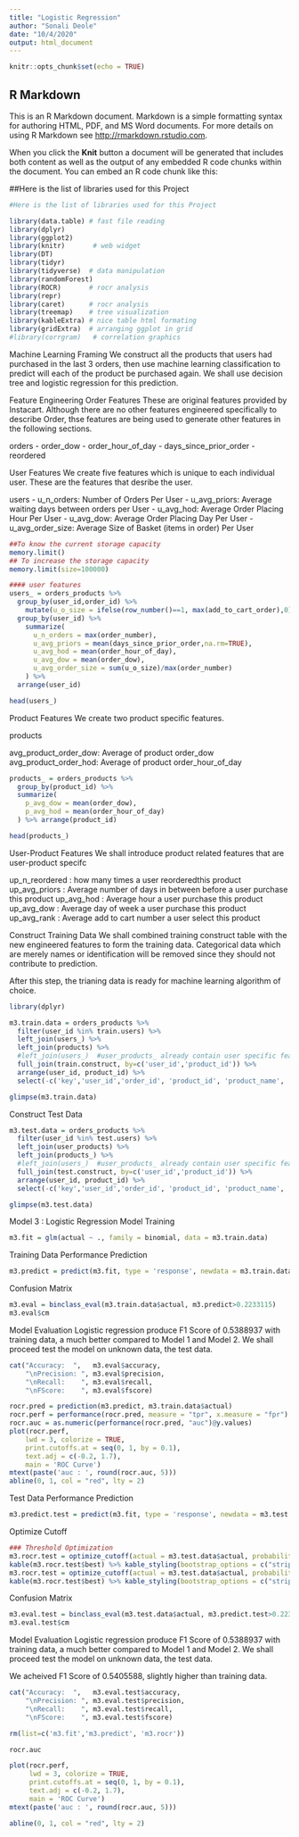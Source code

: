 ---
title: "Logistic Regression"
author: "Sonali Deole"
date: "10/4/2020"
output: html_document
---

```{r setup, include=FALSE}
knitr::opts_chunk$set(echo = TRUE)
```

## R Markdown

This is an R Markdown document. Markdown is a simple formatting syntax for authoring HTML, PDF, and MS Word documents. For more details on using R Markdown see <http://rmarkdown.rstudio.com>.

When you click the **Knit** button a document will be generated that includes both content as well as the output of any embedded R code chunks within the document. You can embed an R code chunk like this:

##Here is the list of libraries used for this Project

```{r}
#Here is the list of libraries used for this Project

library(data.table) # fast file reading
library(dplyr)
library(ggplot2)
library(knitr)       # web widget
library(DT)
library(tidyr)
library(tidyverse)  # data manipulation
library(randomForest)
library(ROCR)       # rocr analysis
library(repr)
library(caret)      # rocr analysis
library(treemap)    # tree visualization
library(kableExtra) # nice table html formating 
library(gridExtra)  # arranging ggplot in grid
#library(corrgram)   # correlation graphics
```



Machine Learning Framing
We construct all the products that users had purchased in the last 3 orders, then use machine learning classification to predict will each of the product be purchased again. We shall use decision tree and logistic regression for this prediction.

Feature Engineering
Order Features
These are original features provided by Instacart. Although there are no other features engineered specifically to describe Order, thse features are being used to generate other features in the following sections.

orders
- order_dow
- order_hour_of_day
- days_since_prior_order
- reordered

User Features
We create five features which is unique to each individual user. These are the features that desribe the user.

users
- u_n_orders: Number of Orders Per User
- u_avg_priors: Average waiting days between orders per User
- u_avg_hod: Average Order Placing Hour Per User
- u_avg_dow: Average Order Placing Day Per User
- u_avg_order_size: Average Size of Basket (items in order) Per User



```{r}
##To know the current storage capacity
memory.limit()
## To increase the storage capacity
memory.limit(size=100000)
```

```{r}
#### user features
users_ = orders_products %>%
  group_by(user_id,order_id) %>%
    mutate(u_o_size = ifelse(row_number()==1, max(add_to_cart_order),0) ) %>%
  group_by(user_id) %>%
    summarize(
      u_n_orders = max(order_number),
      u_avg_priors = mean(days_since_prior_order,na.rm=TRUE),
      u_avg_hod = mean(order_hour_of_day),
      u_avg_dow = mean(order_dow),
      u_avg_order_size = sum(u_o_size)/max(order_number)
    ) %>% 
  arrange(user_id)

head(users_)

```


Product Features
We create two product specific features.

products

avg_product_order_dow: Average of product order_dow
avg_product_order_hod: Average of product order_hour_of_day

```{r}
products_ = orders_products %>%
  group_by(product_id) %>%
  summarize( 
    p_avg_dow = mean(order_dow),
    p_avg_hod = mean(order_hour_of_day)
  ) %>% arrange(product_id)

head(products_)

```

User-Product Features
We shall introduce product related features that are user-product specifc

up_n_reordered : how many times a user reorderedthis product
up_avg_priors : Average number of days in between before a user purchase this product
up_avg_hod : Average hour a user purchase this product
up_avg_dow : Average day of week a user purchase this product
up_avg_rank : Average add to cart number a user select this product








Construct Training Data
We shall combined training construct table with the new engineered features to form the training data. Categorical data which are merely names or identification will be removed since they should not contribute to prediction.

After this step, the trianing data is ready for machine learning algorithm of choice.

```{r}
library(dplyr)

m3.train.data = orders_products %>%
  filter(user_id %in% train.users) %>%
  left_join(users_) %>% 
  left_join(products) %>%
  #left_join(users_)  #user_products_ already contain user specific features
  full_join(train.construct, by=c('user_id','product_id')) %>%
  arrange(user_id, product_id) %>%
  select(-c('key','user_id','order_id', 'product_id', 'product_name', 'department_id', 'aisle_id', 'department','aisle', 'days_since_prior_order')) 

glimpse(m3.train.data)
```

Construct Test Data
```{r}
m3.test.data = orders_products %>%
  filter(user_id %in% test.users) %>%
  left_join(user_products) %>% 
  left_join(products_) %>%
  #left_join(users_)  #user_products_ already contain user specific features
  full_join(test.construct, by=c('user_id','product_id')) %>%
  arrange(user_id, product_id) %>%
  select(-c('key','user_id','order_id', 'product_id', 'product_name', 'department_id', 'aisle_id', 'department', 'aisle', 'days_since_prior_order')) 

glimpse(m3.test.data)
```


Model 3 : Logistic Regression
 Model Training

```{r}
m3.fit = glm(actual ~ ., family = binomial, data = m3.train.data)

```

Training Data Performance
Prediction
```{r}
m3.predict = predict(m3.fit, type = 'response', newdata = m3.train.data)

```

Confusion Matrix
```{r}
m3.eval = binclass_eval(m3.train.data$actual, m3.predict>0.2233115)
m3.eval$cm

```

Model Evaluation
Logistic regression produce F1 Score of 0.5388937 with training data, a much better compared to Model 1 and Model 2. We shall proceed test the model on unknown data, the test data.

```{r}
cat("Accuracy:  ",   m3.eval$accuracy,
    "\nPrecision: ", m3.eval$precision,
    "\nRecall:    ", m3.eval$recall,
    "\nFScore:    ", m3.eval$fscore)
```


```{r}
rocr.pred = prediction(m3.predict, m3.train.data$actual)
rocr.perf = performance(rocr.pred, measure = "tpr", x.measure = "fpr")
rocr.auc = as.numeric(performance(rocr.pred, "auc")@y.values)
plot(rocr.perf,
    lwd = 3, colorize = TRUE,
    print.cutoffs.at = seq(0, 1, by = 0.1),
    text.adj = c(-0.2, 1.7),
    main = 'ROC Curve')
mtext(paste('auc : ', round(rocr.auc, 5)))
abline(0, 1, col = "red", lty = 2)
```

Test Data Performance
Prediction

```{r}
m3.predict.test = predict(m3.fit, type = 'response', newdata = m3.test.data)
```

Optimize Cutoff
```{r}
### Threshold Optimization
m3.rocr.test = optimize_cutoff(actual = m3.test.data$actual, probability = m3.predict.test)
kable(m3.rocr.test$best) %>% kable_styling(bootstrap_options = c("striped"))### Threshold Optimization
m3.rocr.test = optimize_cutoff(actual = m3.test.data$actual, probability = m3.predict.test)
kable(m3.rocr.test$best) %>% kable_styling(bootstrap_options = c("striped"))
```


Confusion Matrix
```{r}
m3.eval.test = binclass_eval(m3.test.data$actual, m3.predict.test>0.2233115)
m3.eval.test$cm
```


Model Evaluation
Logistic regression produce F1 Score of 0.5388937 with training data, a much better compared to Model 1 and Model 2. We shall proceed test the model on unknown data, the test data.

We acheived F1 Score of 0.5405588, slightly higher than training data.

```{r}
cat("Accuracy:  ",   m3.eval.test$accuracy,
    "\nPrecision: ", m3.eval.test$precision,
    "\nRecall:    ", m3.eval.test$recall,
    "\nFScore:    ", m3.eval.test$fscore)

```


```{r}
rm(list=c('m3.fit','m3.predict', 'm3.rocr'))
```



```{r}
rocr.auc

```


```{r}
plot(rocr.perf,
     lwd = 3, colorize = TRUE,
     print.cutoffs.at = seq(0, 1, by = 0.1),
     text.adj = c(-0.2, 1.7),
     main = 'ROC Curve')
mtext(paste('auc : ', round(rocr.auc, 5)))
```


```{r}
abline(0, 1, col = "red", lty = 2)
```







